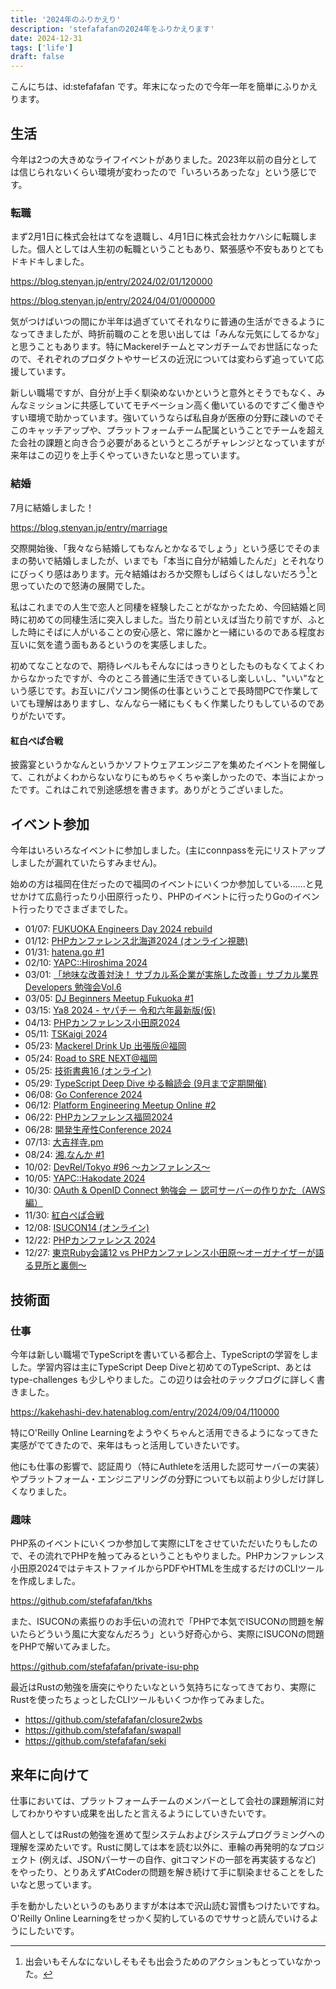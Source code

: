```yaml
---
title: '2024年のふりかえり'
description: 'stefafafanの2024年をふりかえります'
date: 2024-12-31
tags: ['life']
draft: false
---
```


こんにちは、id:stefafafan です。年末になったので今年一年を簡単にふりかえります。

## 生活

今年は2つの大きめなライフイベントがありました。2023年以前の自分としては信じられないくらい環境が変わったので「いろいろあったな」という感じです。

### 転職

まず2月1日に株式会社はてなを退職し、4月1日に株式会社カケハシに転職しました。個人としては人生初の転職ということもあり、緊張感や不安もありとてもドキドキしました。

https://blog.stenyan.jp/entry/2024/02/01/120000

https://blog.stenyan.jp/entry/2024/04/01/000000

気がつけばいつの間にか半年は過ぎていてそれなりに普通の生活ができるようになってきましたが、時折前職のことを思い出しては「みんな元気にしてるかな」と思うこともあります。特にMackerelチームとマンガチームでお世話になったので、それぞれのプロダクトやサービスの近況については変わらず追っていて応援しています。

新しい職場ですが、自分が上手く馴染めないかというと意外とそうでもなく、みんなミッションに共感していてモチベーション高く働いているのですごく働きやすい環境で助かっています。強いていうならば私自身が医療の分野に疎いのでそこのキャッチアップや、プラットフォームチーム配属ということでチームを超えた会社の課題と向き合う必要があるというところがチャレンジとなっていますが来年はこの辺りを上手くやっていきたいなと思っています。

### 結婚

7月に結婚しました！

https://blog.stenyan.jp/entry/marriage

交際開始後、「我々なら結婚してもなんとかなるでしょう」という感じでそのままの勢いで結婚しましたが、いまでも「本当に自分が結婚したんだ」とそれなりにびっくり感はあります。元々結婚はおろか交際もしばらくはしないだろう[^1]と思っていたので怒涛の展開でした。

[^1]: 出会いもそんなにないしそもそも出会うためのアクションもとっていなかった。

私はこれまでの人生で恋人と同棲を経験したことがなかったため、今回結婚と同時に初めての同棲生活に突入しました。当たり前といえば当たり前ですが、ふとした時にそばに人がいることの安心感と、常に誰かと一緒にいるのである程度お互いに気を遣う面もあるというのを実感しました。

初めてなことなので、期待レベルもそんなにはっきりとしたものもなくてよくわからなかったですが、今のところ普通に生活できているし楽しいし、"いい"なという感じです。お互いにパソコン関係の仕事ということで長時間PCで作業していても理解はありますし、なんなら一緒にもくもく作業したりもしているのでありがたいです。

#### 紅白ぺぱ合戦

披露宴というかなんというかソフトウェアエンジニアを集めたイベントを開催して、これがよくわからないなりにもめちゃくちゃ楽しかったので、本当によかったです。これはこれで別途感想を書きます。ありがとうございました。

## イベント参加

今年はいろいろなイベントに参加しました。(主にconnpassを元にリストアップしましたが漏れていたらすみません)。

始めの方は福岡在住だったので福岡のイベントにいくつか参加している……と見せかけて広島行ったり小田原行ったり、PHPのイベントに行ったりGoのイベント行ったりでさまざまでした。

- 01/07: [FUKUOKA Engineers Day 2024 rebuild](https://engineers-day.connpass.com/event/305255/)
- 01/12: [PHPカンファレンス北海道2024 (オンライン視聴)](https://phpcondo2024.connpass.com/event/307295/)
- 01/31: [hatena.go #1](https://hatena.connpass.com/event/307931/)
- 02/10: [YAPC::Hiroshima 2024](https://yapcjapan.org/2024hiroshima/)
- 03/01: [「地味な改善対決！ サブカル系企業が実施した改善」サブカル業界Developers 勉強会Vol.6](https://subculturedev.connpass.com/event/309118/)
- 03/05: [DJ Beginners Meetup Fukuoka #1](https://cording-beats.connpass.com/event/309544/)
- 03/15: [Ya8 2024 - ヤパチー 令和六年最新版(仮)](https://hachiojipm.connpass.com/event/304403/)
- 04/13: [PHPカンファレンス小田原2024](https://phpcon-odawara.jp/2024/)
- 05/11: [TSKaigi 2024](https://tskaigi.org/)
- 05/23: [Mackerel Drink Up 出張版＠福岡](https://mackerelio.connpass.com/event/317504/)
- 05/24: [Road to SRE NEXT@福岡](https://sre-lounge.connpass.com/event/314694/)
- 05/25: [技術書典16 (オンライン)](https://techbookfest.org/event/tbf16)
- 05/29: [TypeScript Deep Dive ゆる輪読会 (9月まで定期開催)](https://typescript-deepdive-book-club.connpass.com/event/320528/)
- 06/08: [Go Conference 2024](https://gocon.jp/2024/)
- 06/12: [Platform Engineering Meetup Online #2](https://platformengineering.connpass.com/event/320559/)
- 06/22: [PHPカンファレンス福岡2024](https://phpcon.fukuoka.jp/2024/)
- 06/28: [開発生産性Conference 2024](https://dev-productivity-con.findy-code.io/2024)
- 07/13: [大吉祥寺.pm](https://kichijojipm.connpass.com/event/314917/)
- 08/24: [湘.なんか #1](https://shonanpm.connpass.com/event/321325/)
- 10/02: [DevRel/Tokyo #96 〜カンファレンス〜](https://devrel.connpass.com/event/330881/)
- 10/05: [YAPC::Hakodate 2024](https://yapcjapan.org/2024hakodate/)
- 10/30: [OAuth & OpenID Connect 勉強会 ー 認可サーバーの作りかた（AWS編）](https://authlete.connpass.com/event/333513/)
- 11/30: [紅白ぺぱ合戦](https://connpass.com/event/329428/)
- 12/08: [ISUCON14 (オンライン)](https://isucon.net/archives/58818382.html)
- 12/22: [PHPカンファレンス 2024](https://phpcon.php.gr.jp/2024/)
- 12/27: [東京Ruby会議12 vs PHPカンファレンス小田原〜オーガナイザーが語る見所と裏側〜](https://forkwell.connpass.com/event/339779/)

## 技術面

### 仕事

今年は新しい職場でTypeScriptを書いている都合上、TypeScriptの学習をしました。学習内容は主にTypeScript Deep Diveと初めてのTypeScript、あとは type-challenges も少しやりました。この辺りは会社のテックブログに詳しく書きました。

https://kakehashi-dev.hatenablog.com/entry/2024/09/04/110000

特にO'Reilly Online Learningをようやくちゃんと活用できるようになってきた実感がでてきたので、来年はもっと活用していきたいです。

他にも仕事の影響で、認証周り（特にAuthleteを活用した認可サーバーの実装）やプラットフォーム・エンジニアリングの分野についても以前より少しだけ詳しくなりました。

### 趣味

PHP系のイベントにいくつか参加して実際にLTをさせていただいたりもしたので、その流れでPHPを触ってみるということもやりました。PHPカンファレンス小田原2024ではテキストファイルからPDFやHTMLを生成するだけのCLIツールを作成しました。

https://github.com/stefafafan/tkhs

また、ISUCONの素振りのお手伝いの流れで「PHPで本気でISUCONの問題を解いたらどういう風に大変なんだろう」という好奇心から、実際にISUCONの問題をPHPで解いてみました。

https://github.com/stefafafan/private-isu-php

最近はRustの勉強を唐突にやりたいなという気持ちになってきており、実際にRustを使ったちょっとしたCLIツールもいくつか作ってみました。

- https://github.com/stefafafan/closure2wbs
- https://github.com/stefafafan/swapall
- https://github.com/stefafafan/seki

## 来年に向けて

仕事においては、プラットフォームチームのメンバーとして会社の課題解消に対してわかりやすい成果を出したと言えるようにしていきたいです。

個人としてはRustの勉強を進めて型システムおよびシステムプログラミングへの理解を深めたいです。Rustに関しては本を読む以外に、車輪の再発明的なプロジェクト (例えば、JSONパーサーの自作、gitコマンドの一部を再実装するなど) をやったり、とりあえずAtCoderの問題を解き続けて手に馴染ませることをしたいなと思っています。

手を動かしたいというのもありますが本は本で沢山読む習慣もつけたいですね。O'Reilly Online Learningをせっかく契約しているのでササっと読んでいけるようにしたいです。

